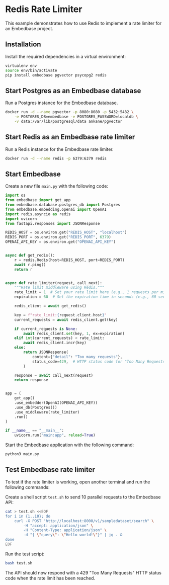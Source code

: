 # Redis Rate Limiter

This example demonstrates how to use Redis to implement a rate limiter for an Embedbase project.

## Installation

Install the required dependencies in a virtual environment:

```bash
virtualenv env
source env/bin/activate
pip install embedbase pgvector psycopg2 redis
```

## Start Postgres as an Embedbase database

Run a Postgres instance for the Embedbase database.

```bash
docker run -d --name pgvector -p 8080:8080 -p 5432:5432 \
    -e POSTGRES_DB=embedbase -e POSTGRES_PASSWORD=localdb \
    -v data:/var/lib/postgresql/data ankane/pgvector
```

## Start Redis as an Embedbase rate limiter

Run a Redis instance for the Embedbase rate limiter.

```bash
docker run -d --name redis -p 6379:6379 redis
```

## Start Embedbase

Create a new file `main.py` with the following code:

```python filename="main.py"
import os
from embedbase import get_app
from embedbase.database.postgres_db import Postgres
from embedbase.embedding.openai import OpenAI
import redis.asyncio as redis
import uvicorn
from fastapi.responses import JSONResponse

REDIS_HOST = os.environ.get("REDIS_HOST", "localhost")
REDIS_PORT = os.environ.get("REDIS_PORT", 6379)
OPENAI_API_KEY = os.environ.get("OPENAI_API_KEY")


async def get_redis():
    r = redis.Redis(host=REDIS_HOST, port=REDIS_PORT)
    await r.ping()
    return r


async def rate_limiter(request, call_next):
    """Rate limit middleware using Redis."""
    rate_limit = 1  # Set your rate limit here (e.g., 1 requests per minute)
    expiration = 60  # Set the expiration time in seconds (e.g., 60 seconds)

    redis_client = await get_redis()

    key = f"rate_limit:{request.client.host}"
    current_requests = await redis_client.get(key)

    if current_requests is None:
        await redis_client.set(key, 1, ex=expiration)
    elif int(current_requests) < rate_limit:
        await redis_client.incr(key)
    else:
        return JSONResponse(
            content={"detail": "Too many requests"},
            status_code=429,  # HTTP status code for "Too Many Requests"
        )

    response = await call_next(request)
    return response


app = (
    get_app()
    .use_embedder(OpenAI(OPENAI_API_KEY))
    .use_db(Postgres())
    .use_middleware(rate_limiter)
    .run()
)

if __name__ == "__main__":
    uvicorn.run("main:app", reload=True)
```

Start the Embedbase application with the following command:

```bash
python3 main.py
```

## Test Embedbase rate limiter

To test if the rate limiter is working, open another terminal and run the following commands:

Create a shell script `test.sh` to send 10 parallel requests to the Embedbase API:

```bash
cat > test.sh <<EOF
for i in {1..10}; do
    curl -X POST "http://localhost:8000/v1/sampledataset/search" \
        -H "accept: application/json" \
        -H "Content-Type: application/json" \
        -d "{ \"query\": \"Hello world!\"}" | jq . &
done
EOF
```

Run the test script:

```bash
bash test.sh
```

The API should now respond with a 429 "Too Many Requests" HTTP status code when the rate limit has been reached.